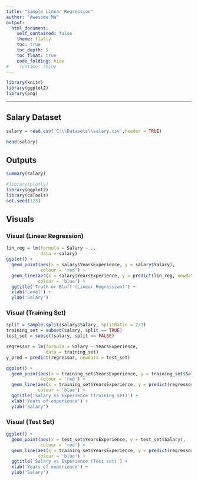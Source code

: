 ---
title: "Simple Linear Regression"
author: "Awesome Me"
output: 
  html_document:
    self_contained: false
    theme: flatly
    toc: true
    toc_depth: 5
    toc_float: true
    code_folding: hide
#    runtime: shiny
---

```{r , echo = FALSE, warning = FALSE, message=FALSE}
library(knitr)
library(ggplot2)
library(png)
```

***
## Salary Dataset
```{r Salary, echo = TRUE}
salary = read.csv('C:\\Datasets\\salary.csv',header = TRUE)

head(salary)
```

## Outputs {.tabset .tabset-fade .tabset-pills}

```{r head, echo = TRUE}
summary(salary)
```

```{r, warning = FALSE}
#library(plotly)
library(ggplot2)
library(caTools)
set.seed(123)
```
## Visuals 

### Visual (Linear Regression)

```{r viz1, echo=FALSE}
lin_reg = lm(formula = Salary ~ .,
             data = salary)
ggplot() +
  geom_point(aes(x = salary$YearsExperience, y = salary$Salary),
             colour = 'red') +
  geom_line(aes(x = salary$YearsExperience, y = predict(lin_reg, newdata = salary)),
            colour = 'blue') +
  ggtitle('Truth or Bluff (Linear Regression)') +
  xlab('Level') +
  ylab('Salary')
```

### Visual (Training Set)

```{r viz2, echo=FALSE}

split = sample.split(salary$Salary, SplitRatio = 2/3)
training_set = subset(salary, split == TRUE)
test_set = subset(salary, split == FALSE)

regressor = lm(formula = Salary ~ YearsExperience,
               data = training_set)
y_pred = predict(regressor, newdata = test_set)

ggplot() +
  geom_point(aes(x = training_set$YearsExperience, y = training_set$Salary),
             colour = 'red') +
  geom_line(aes(x = training_set$YearsExperience, y = predict(regressor, newdata = training_set)),
            colour = 'blue') +
  ggtitle('Salary vs Experience (Training set)') +
  xlab('Years of experience') +
  ylab('Salary')
```

### Visual (Test Set)

```{r viz3, echo=FALSE}
ggplot() +
  geom_point(aes(x = test_set$YearsExperience, y = test_set$Salary),
             colour = 'red') +
  geom_line(aes(x = training_set$YearsExperience, y = predict(regressor, newdata = training_set)),
            colour = 'blue') +
  ggtitle('Salary vs Experience (Test set)') +
  xlab('Years of experience') +
  ylab('Salary')
```